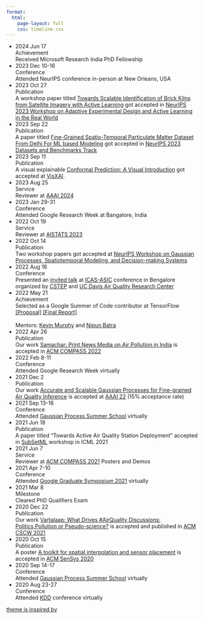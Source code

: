 ```yaml
---
format: 
  html:
    page-layout: full
    css: timeline.css
---
```


<!-- Colors for different categories -->
<!-- Conference - #FBCA3E -->
<!-- Publication = #41516C -->
<!-- Achievement - #E24A68 -->
<!-- Service - #4CADAD -->
<!-- Milestone - #BBAC4B -->

<ul>
    <li style="--accent-color:#E24A68">
        <div class="date">2024 Jun 17</div>
        <div class="title">Achievement</div>
        <div class="descr">Received Microsoft Research India PhD Fellowship</a></div>
    </li>
    <li style="--accent-color:#FBCA3E">
        <div class="date">2023 Dec 10-16</div>
        <div class="title">Conference</div>
        <div class="descr">Attended NeurIPS conference in-person at New Orleans, USA</div>
    </li>
    <li style="--accent-color:#41516C">
        <div class="date">2023 Oct 27</div>
        <div class="title">Publication</div>
        <div class="descr">A workshop paper titled [Towards Scalable Identification of Brick Kilns from Satellite Imagery with Active Learning](https://openreview.net/forum?id=F6jSo0PIKy) got accepted in [NeurIPS 2023 Workshop on Adaptive Experimental Design and Active Learning in the Real World](https://realworldml.github.io/neurips2023/)</a></div>
    </li>
    <li style="--accent-color:#41516C">
        <div class="date">2023 Sep 22</div>
        <div class="title">Publication</div>
        <div class="descr">A paper titled [Fine-Grained Spatio-Temporal Particulate Matter Dataset From Delhi For ML based Modeling](https://proceedings.neurips.cc/paper_files/paper/2023/hash/ee799aff607fcf39c01df6391e96f92c-Abstract-Datasets_and_Benchmarks.html) got accepted in [NeurIPS 2023 Datasets and Benchmarks Track](https://neurips.cc/Conferences/2023/CallForDatasetsBenchmarks)</div>
    </li>
    <li style="--accent-color:#41516C">
        <div class="date">2023 Sep 11</div>
        <div class="title">Publication</div>
        <div class="descr">A visual explainable [Conformal Prediction: A Visual Introduction](https://conformal-prediction.streamlit.app/) got accepted at [VisXAI](https://visxai.io/2023).</div>
    </li>
    <li style="--accent-color:#4CADAD">
        <div class="date">2023 Aug 25</div>
        <div class="title">Service</div>
        <div class="descr">Reviewer at [AAAI 2024](https://aaai.org/aaai-conference/)</div>
    </li>
    <li style="--accent-color:#FBCA3E">
        <div class="date">2023 Jan 29-31</div>
        <div class="title">Conference</div>
        <div class="descr">Attended Google Research Week at Bangalore, India</div>
    </li>
    <li style="--accent-color:#4CADAD">
        <div class="date">2022 Oct 19</div>
        <div class="title">Service</div>
        <div class="descr">Reviewer at [AISTATS 2023](https://aistats.org/aistats2023/)</div>
    </li>
    <li style="--accent-color:#41516C">
        <div class="date">2022 Oct 14</div>
        <div class="title">Publication</div>
        <div class="descr">Two workshop papers got accepted at [NeurIPS Workshop on Gaussian Processes, Spatiotemporal Modeling, and Decision-making Systems](https://gp-seminar-series.github.io/neurips-2022/)</div>
    </li>
    <li style="--accent-color:#FBCA3E">
        <div class="date">2022 Aug 16</div>
        <div class="title">Conference</div>
        <div class="descr">Presented an [invited talk](https://www.youtube.com/watch?v=zAEOeIU0d78&t=6517s) at [ICAS-ASIC](https://cstep.in/event-details.php?id=2042) conference in Bengalore organized by [CSTEP](https://cstep.in/) and [UC Davis Air Quality Research Center](https://airquality.ucdavis.edu/)</div>
    </li>
    <li style="--accent-color:#E24A68">
        <div class="date">2022 May 21</div>
        <div class="title">Achievement</div>
        <div class="descr">Selected as a Google Summer of Code contributor at TensorFlow [[Proposal]](https://summerofcode.withgoogle.com/proposals/details/kDIlco6v) [[Final Report]](https://github.com/patel-zeel/gsoc22/blob/main/gsoc22.md) <br><br> Mentors: [Kevin Murphy](https://www.cs.ubc.ca/~murphyk/) and [Nipun Batra](https://nipunbatra.github.io/)</div>
    </li>
    <li style="--accent-color:#41516C">
        <div class="date">2022 Apr 26</div>
        <div class="title">Publication</div>
        <div class="descr">Our work [Samachar: Print News Media on Air Pollution in India](https://dl.acm.org/doi/abs/10.1145/3530190.3534812) is accepted in [ACM COMPASS 2022](https://compass.acm.org/)</div>
    </li>
    <li style="--accent-color:#FBCA3E">
        <div class="date">2022 Feb 8-11</div>
        <div class="title">Conference</div>
        <div class="descr">Attended Google Research Week virtually</div>
    </li>
    <li style="--accent-color:#41516C">
        <div class="date">2021 Dec 2</div>
        <div class="title">Publication</div>
        <div class="descr">Our work [Accurate and Scalable Gaussian Processes for Fine-grained Air Quality Inference](https://ojs.aaai.org/index.php/AAAI/article/view/21467) is accepted at [AAAI 22](https://aaai.org/aaai-conference/) (15% acceptance rate)</div>
    </li>
    <li style="--accent-color:#FBCA3E">
        <div class="date">2021 Sep 13-16</div>
        <div class="title">Conference</div>
        <div class="descr">Attended [Gaussian Process Summer School](https://gpss.cc/) virtually </div>
    </li>
    <li style="--accent-color:#41516C">
        <div class="date">2021 Jun 18</div>
        <div class="title">Publication</div>
        <div class="descr">A paper titled "Towards Active Air Quality Station Deployment" accepted in [SubSetML](https://sites.google.com/view/icml-2021-subsetml/home) workshop in ICML 2021</div>
    </li>
    <li style="--accent-color:#4CADAD">
        <div class="date">2021 Jun 7</div>
        <div class="title">Service</div>
        <div class="descr">Reviewer at [ACM COMPASS 2021](https://2021.compass.acm.org/index.html) Posters and Demos</div>
    </li>
    <li style="--accent-color:#FBCA3E">
        <div class="date">2021 Apr 7-10</div>
        <div class="title">Conference</div>
        <div class="descr">Attended [Google Graduate Symposium 2021](https://sites.google.com/view/graduatesymposium2021) virtually </div>
    </li>
    <li style="--accent-color:#BBAC4B">
        <div class="date">2021 Mar 8</div>
        <div class="title">Milestone</div>
        <div class="descr">Cleared PhD Qualifiers Exam</div>
    </li>
    <li style="--accent-color:#41516C">
        <div class="date">2020 Dec 22</div>
        <div class="title">Publication</div>
        <div class="descr">Our work [Vartalaap: What Drives #AirQuality Discussions: Politics,Pollution or Pseudo-science?](https://dl.acm.org/doi/abs/10.1145/3449170) is accepted and published in [ACM CSCW 2021](https://cscw.acm.org/2021/)</div>
    </li>
    <li style="--accent-color:#41516C">
        <div class="date">2020 Oct 15</div>
        <div class="title">Publication</div>
        <div class="descr">A poster [A toolkit for spatial interpolation and sensor placement](https://dl.acm.org/doi/pdf/10.1145/3384419.3430407) is accepted in [ACM SenSys 2020](https://sensys.acm.org/2020/)</div>
    </li>
    <li style="--accent-color:#FBCA3E">
        <div class="date">2020 Sep 14-17</div>
        <div class="title">Conference</div>
        <div class="descr">Attended [Gaussian Process Summer School](http://gpss.cc/gpss20/program) virtually </div>
    </li>
    <li style="--accent-color:#FBCA3E">
        <div class="date">2020 Aug 23-27</div>
        <div class="title">Conference</div>
        <div class="descr">Attended [KDD](https://www.kdd.org/kdd2020/) conference virtually </div>
    </li>
</ul>



<div class="credits"><a target="_blank" href="https://codepen.io/MarkBoots/pen/OJOqNyB">theme is inspired by</a></div>